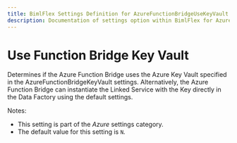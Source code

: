 ---
title: BimlFlex Settings Definition for AzureFunctionBridgeUseKeyVault
description: Documentation of settings option within BimlFlex for AzureFunctionBridgeUseKeyVault
---
<head>
  <meta name="varigenceProduct" content="BimlFlex"></meta>
  <meta name="varigenceArticleType" content="Reference"></meta>
</head>


# Use Function Bridge Key Vault

Determines if the Azure Function Bridge uses the Azure Key Vault specified in the AzureFunctionBridgeKeyVault settings. Alternatively, the Azure Function Bridge can instantiate the Linked Service with the Key directly in the Data Factory using the default settings.

Notes:

* This setting is part of the *Azure* settings category.
* The default value for this setting is `N`.
